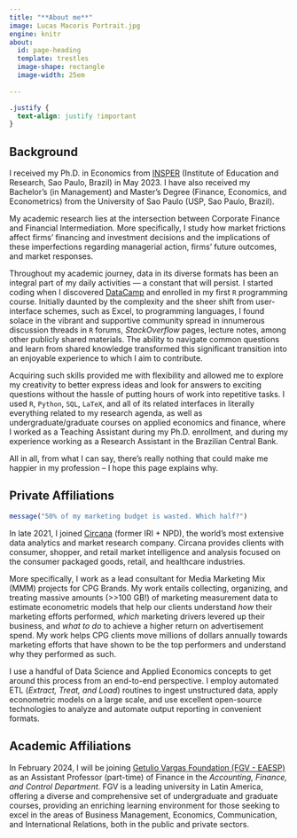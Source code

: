 ```yaml
---
title: "**About me**"
image: Lucas Macoris Portrait.jpg
engine: knitr
about:
  id: page-heading
  template: trestles
  image-shape: rectangle
  image-width: 25em
  
---
```


```css
.justify {
  text-align: justify !important
}
```


::: {.justify}

:::{#page-heading}

## Background

I received my Ph.D. in Economics from [INSPER](https://www.insper.edu.br/en/) (Institute of Education and Research, Sao Paulo, Brazil) in May 2023. I have also received my Bachelor's (in Management) and Master's Degree (Finance, Economics, and Econometrics) from the University of Sao Paulo (USP, Sao Paulo, Brazil).

My academic research lies at the intersection between Corporate Finance and Financial Intermediation. More specifically, I study how market frictions affect firms’ financing and investment decisions and the implications of these imperfections regarding managerial action, firms’ future outcomes, and market responses.

Throughout my academic journey, data in its diverse formats has been an integral part of my daily activities — a constant that will persist. I started coding when I discovered [DataCamp](https://www.datacamp.com) and enrolled in my first `R` programming course. Initially daunted by the complexity and the sheer shift from user-interface schemes, such as Excel, to programming languages, I found solace in the vibrant and supportive community spread in innumerous discussion threads in `R` forums, *StackOverflow* pages, lecture notes, among other publicly shared materials. The ability to navigate common questions and learn from shared knowledge transformed this significant transition into an enjoyable experience to which I aim to contribute.

Acquiring such skills provided me with flexibility and allowed me to explore my creativity to better express ideas and look for answers to exciting questions without the hassle of putting hours of work into repetitive tasks. I used `R`, `Python`, `SQL`, `LaTeX`, and all of its related interfaces in literally everything related to my research agenda, as well as undergraduate/graduate courses on applied economics and finance, where I worked as a Teaching Assistant during my Ph.D. enrollment, and  during my experience working as a Research Assistant in the Brazilian Central Bank.

All in all, from what I can say, there's really nothing that could make me happier in my profession -- I hope this page explains why.

:::

## Private Affiliations

```r
message("50% of my marketing budget is wasted. Which half?")
```

In late 2021, I joined [Circana](https://www.circana.com) (former IRI + NPD), the world's most extensive data analytics and market research company. Circana provides clients with consumer, shopper, and retail market intelligence and analysis focused on the consumer packaged goods, retail, and healthcare industries. 

More specifically, I work as a lead consultant for Media Marketing Mix (MMM) projects for CPG Brands. My work entails collecting, organizing, and treating massive amounts (>>100 GB!) of marketing measurement data to estimate econometric models that help our clients understand *how* their marketing efforts performed, *which* marketing drivers levered up their business, and *what to do* to achieve a higher return on advertisement spend. My work helps CPG clients move millions of dollars annually towards marketing efforts that have shown to be the top performers and understand why they performed as such.

I use a handful of Data Science and Applied Economics concepts to get around this process from an end-to-end perspective. I employ automated ETL (*Extract, Treat, and Load*) routines to ingest unstructured data, apply econometric models on a large scale, and use excellent open-source technologies to analyze and automate output reporting in convenient formats.

## Academic Affiliations

In February 2024, I will be joining [Getulio Vargas Foundation (FGV - EAESP)](https://eaesp.fgv.br/) as an Assistant Professor (part-time) of Finance in the *Accounting, Finance, and Control Department*. FGV is a leading university in Latin America, offering a diverse and comprehensive set of undergraduate and graduate courses, providing an enriching learning environment for those seeking to excel in the areas of Business Management, Economics, Communication, and International Relations, both in the public and private sectors.

:::


